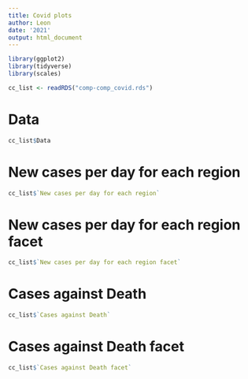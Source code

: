 ```yaml
---
title: Covid plots
author: Leon
date: '2021'
output: html_document
---
```


```r
library(ggplot2)
library(tidyverse)
library(scales)

cc_list <- readRDS("comp-comp_covid.rds")
```

# Data

```r
cc_list$Data
```

# New cases per day for each region

```r
cc_list$`New cases per day for each region`
```

# New cases per day for each region facet

```r
cc_list$`New cases per day for each region facet`
```

# Cases against Death

```r
cc_list$`Cases against Death`
```

# Cases against Death facet

```r
cc_list$`Cases against Death facet`
```
